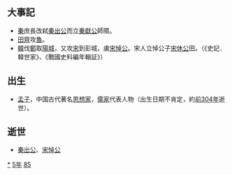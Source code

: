 {{yearTOC|-385|[[周安王|周安王]]十七年 [[魯穆公|魯穆公]]三十一年 [[齊太公|齊太公]]元年 [[晉孝公|晉孝公]]四年 [[趙敬侯|趙敬侯]]二年 [[魏武侯|魏武侯]]十一年 [[韓文侯|韓文侯]]二年 [[秦出公|秦出公]]二年 [[楚悼王|楚悼王]]十七年 [[宋休公|宋休公]]十一年 [[衛慎公|衛慎公]]三十年 [[鄭康公|鄭康公]]十一年 [[燕後簡公|燕後簡公]]三十年 [[越王翳|越王翳]]二十六年}}

== 大事記 ==
* [[秦|秦]]庶長改弒[[秦出公|秦出公]]而立[[秦獻公|秦獻公]]師隰。
* [[田齊|田齊]]攻[[鲁国|魯]]。
* [[韩国_(战国)|韓]]伐[[鄭|鄭]]取[[陽城|陽城]]，又攻[[宋|宋]]到彭城，虜[[宋悼公|宋悼公]]。宋人立悼公子[[宋休公|宋休公]]田。（《史記．韓世家》、《戰國史料編年輯証》）

== 出生 ==
* [[孟軻|孟子]]，中国古代著名[[思想家|思想家]]，[[儒家|儒家]]代表人物（出生日期不肯定，約[[前304年|前304年]]逝世）。

== 逝世 ==
{{Wikisource year mention}}
* [[秦出公|秦出公]]、[[宋悼公|宋悼公]]

[[Category:前385年|*]]
[[Category:前380年代|5年]]
[[Category:前4世纪各年|85]]